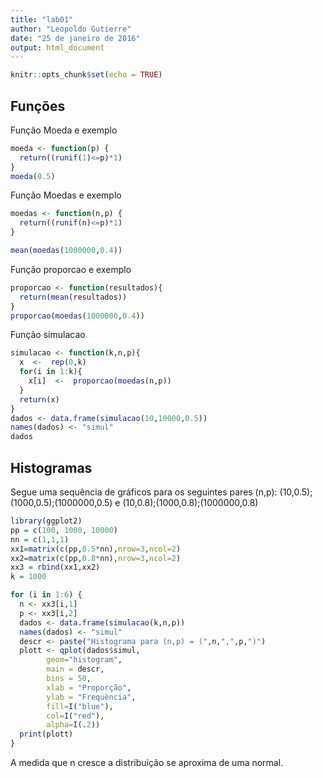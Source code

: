 ```yaml
---
title: "lab01"
author: "Leopoldo Gutierre"
date: "25 de janeiro de 2016"
output: html_document
---
```


```r
knitr::opts_chunk$set(echo = TRUE)
```

## Funções

Função Moeda e exemplo
```r
moeda <- function(p) {
  return((runif(1)<=p)*1)
}
moeda(0.5)
```

Função Moedas e exemplo
```r
moedas <- function(n,p) {
  return((runif(n)<=p)*1)
}

mean(moedas(1000000,0.4))
```


Função proporcao e exemplo
```r
proporcao <- function(resultados){
  return(mean(resultados))
}
proporcao(moedas(1000000,0.4))
```

Função simulacao
```r
simulacao <- function(k,n,p){
  x  <-  rep(0,k)
  for(i in 1:k){
    x[i]  <-  proporcao(moedas(n,p))
  }
  return(x)
} 
dados <- data.frame(simulacao(10,10000,0.5))
names(dados) <- "simul"
dados
```


## Histogramas

Segue uma sequência de gráficos para os seguintes pares (n,p): (10,0.5);(1000,0.5);(1000000,0.5) e (10,0.8);(1000,0.8);(1000000,0.8)

```r
library(ggplot2)
pp = c(100, 1000, 10000)
nn = c(1,1,1)
xx1=matrix(c(pp,0.5*nn),nrow=3,ncol=2)
xx2=matrix(c(pp,0.8*nn),nrow=3,ncol=2)
xx3 = rbind(xx1,xx2)
k = 1000

for (i in 1:6) {
  n <- xx3[i,1]
  p <- xx3[i,2]
  dados <- data.frame(simulacao(k,n,p))
  names(dados) <- "simul"
  descr <- paste("Histograma para (n,p) = (",n,",",p,")")
  plott <- qplot(dados$simul,
        geom="histogram",
        main = descr,
        bins = 50,
        xlab = "Proporção",  
        ylab = "Frequência",  
        fill=I("blue"), 
        col=I("red"), 
        alpha=I(.2))
  print(plott)
}

```




A medida que n cresce a distribuição se aproxima de uma normal.
